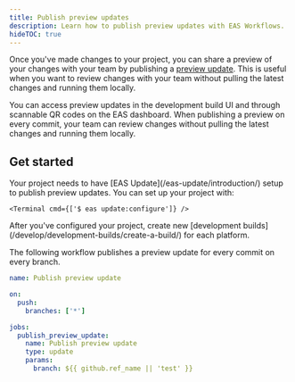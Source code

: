```yaml
---
title: Publish preview updates
description: Learn how to publish preview updates with EAS Workflows.
hideTOC: true
---
```



Once you've made changes to your project, you can share a preview of your changes with your team by publishing a [preview update](/review/share-previews-with-your-team/). This is useful when you want to review changes with your team without pulling the latest changes and running them locally.

You can access preview updates in the development build UI and through scannable QR codes on the EAS dashboard. When publishing a preview on every commit, your team can review changes without pulling the latest changes and running them locally.

<ContentSpotlight
  alt="Graph showing the preview updates workflow."
  src="/static/images/eas-workflows/publish-preview-update.png"
/>

<VideoBoxLink
  className="mb-4"
  videoId="v_rzRcVSQYQ"
  title="Expo Golden Workflow: Share preview updates with your team"
/>

## Get started

<Prerequisites summary="Prerequisites" numberOfRequirements={2}>
  <Requirement number={1} title="Set up EAS Update">
    Your project needs to have [EAS Update](/eas-update/introduction/) setup to publish preview updates. You can set up your project with:

    <Terminal cmd={['$ eas update:configure']} />

  </Requirement>
  <Requirement number={2} title="Create new development builds">
    After you've configured your project, create new [development builds](/develop/development-builds/create-a-build/) for each platform.
  </Requirement>
</Prerequisites>

The following workflow publishes a preview update for every commit on every branch.

```yaml .eas/workflows/publish-preview-update.yml
name: Publish preview update

on:
  push:
    branches: ['*']

jobs:
  publish_preview_update:
    name: Publish preview update
    type: update
    params:
      branch: ${{ github.ref_name || 'test' }}
```
